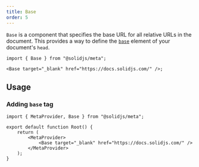```yaml
---
title: Base
order: 5
---
```


`Base` is a component that specifies the base URL for all relative URLs in the document.
This provides a way to define the [`base`](https://developer.mozilla.org/en-US/docs/Web/HTML/Element/base) element of your document's `head`.

```tsx
import { Base } from "@solidjs/meta";

<Base target="_blank" href="https://docs.solidjs.com/" />;
```

## Usage

### Adding `base` tag

```tsx
import { MetaProvider, Base } from "@solidjs/meta";

export default function Root() {
	return (
		<MetaProvider>
			<Base target="_blank" href="https://docs.solidjs.com/" />
		</MetaProvider>
	);
}
```
